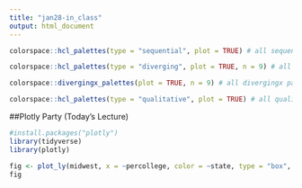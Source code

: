 ```yaml
---
title: "jan28-in_class"
output: html_document
---
```

```r
colorspace::hcl_palettes(type = "sequential", plot = TRUE) # all sequential palettes
```

```r
colorspace::hcl_palettes(type = "diverging", plot = TRUE, n = 9) # all diverging palettes
```

```r
colorspace::divergingx_palettes(plot = TRUE, n = 9) # all divergingx palettes
```

```r
colorspace::hcl_palettes(type = "qualitative", plot = TRUE) # all qualitative palettes
```

##Plotly Party (Today's Lecture)

```r
#install.packages("plotly")
library(tidyverse)
library(plotly)
```

```r
fig <- plot_ly(midwest, x = ~percollege, color = ~state, type = "box", height = 250) 
fig
```

